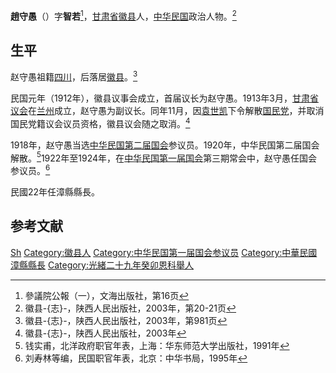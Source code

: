 {{Infobox officeholder
|姓名=趙守愚
|圖像=File:趙守愚.jpg
|圖像大小=200px
|圖像說明=  
|字    = 
|號    = 
|別名    = 
|出生日期 = 
|出生地點 = 
|逝世日期 = 
|逝世地點 = 
|死因    = 
|墓地    = 
|籍貫    = 
|政黨    = 
|parents  = 
|配偶   =
|伴侶    = 
|relatives  =  
|children  =  
|著作    = 
|past    = 
}}
'''趙守愚'''（{{bd|？||？|}}）字'''智若'''<ref>參議院公報（一），文海出版社，第16页</ref>，[[甘肃省|甘肃省]][[徽县|徽县]]人，[[中华民国|中华民国]]政治人物。<ref name="hui_p20-21">徽县-{志}-，陕西人民出版社，2003年，第20-21页</ref>

==生平==
赵守愚祖籍[[四川|四川]]，后落居[[徽县|徽县]]。<ref name="hui_p981">徽县-{志}-，陕西人民出版社，2003年，第981页</ref>

民国元年（1912年），徽县议事会成立，首届议长为赵守愚。1913年3月，[[甘肃省议会|甘肃省议会]]在[[兰州|兰州]]成立，赵守愚为副议长。同年11月，因[[袁世凯|袁世凯]]下令解散[[国民党_(宋教仁)|国民党]]，并取消国民党籍议会议员资格，徽县议会随之取消。<ref name=hui>徽县-{志}-，陕西人民出版社，2003年{{page needed|date=2021年10月}}</ref>

1918年，赵守愚当选[[中华民国第二届国会|中华民国第二届国会]]参议员。1920年，中华民国第二届国会解散。<ref>钱实甫，北洋政府职官年表，上海：华东师范大学出版社，1991年</ref>1922年至1924年，在[[中华民国第一届国会|中华民国第一届国会]]第三期常会中，赵守愚任国会参议员。<ref>刘寿林等编，民国职官年表，北京：中华书局，1995年</ref>

民國22年任漳縣縣長。
==参考文献==
{{reflist}}
{{中華民國第二屆國會參議院議員}}
[[Category:赵姓|Sh]]
[[Category:徽县人|Category:徽县人]]
[[Category:中华民国第一届国会参议员|Category:中华民国第一届国会参议员]]
[[Category:中華民國漳縣縣長|Category:中華民國漳縣縣長]]
[[Category:光緒二十九年癸卯恩科舉人|Category:光緒二十九年癸卯恩科舉人]]